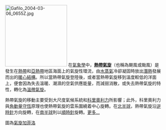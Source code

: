 [[File:Gafilo_2004-03-06_0655Z.jpg|200px]]
在[[氣象學|氣象學]]中，'''[[熱帶氣旋|熱帶氣旋]]'''（也稱為颶風或颱風）是發生在[[熱帶|熱帶]]和[[亞熱帶|亞熱帶]]地區海面上的氣旋性環流，由[[水蒸氣|水蒸氣]]冷卻凝固時放出[[潛熱|潛熱]]發展而出的[[暖心結構|暖心結構]]。所以當熱帶氣旋登陸後，或者當熱帶氣旋移到溫度較低的洋面上，便會因為失去溫暖、潮濕的空氣供應能量，而減弱消散，或失去熱帶氣旋的特性，轉化為[[溫帶氣旋|溫帶氣旋]]。

熱帶氣旋的移動主要受到大尺度氣候系統和[[科里奧利力|科里奧利力]]所影響；此外，科里奧利力與[[角動量守恆|角動量守恆]]原理也使熱帶氣旋的雲系圍繞着中心旋轉。在[[北半球|北半球]]，熱帶氣旋沿[[逆時針|逆時針]]方向旋轉，在[[南半球|南半球]]則以[[順時針|順時針]]旋轉。[[熱帶氣旋|更多...]]

圖為[[氣旋加菲洛|氣旋加菲洛]]